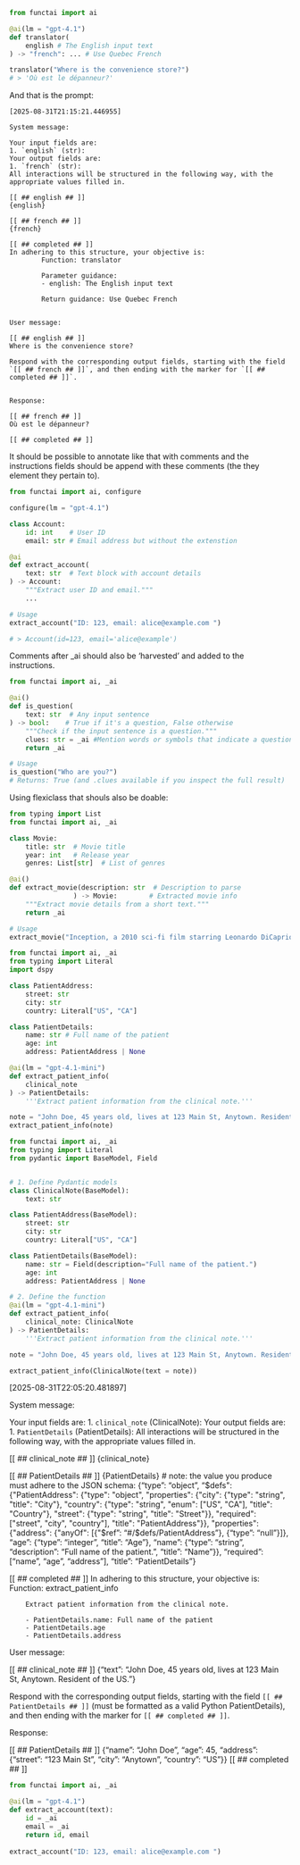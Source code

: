 
```python
from functai import ai

@ai(lm = "gpt-4.1")
def translator( 
    english # The English input text
) -> "french": ... # Use Quebec French

translator("Where is the convenience store?")
# > 'Où est le dépanneur?' 
```

And that is the prompt:

    [2025-08-31T21:15:21.446955]

    System message:

    Your input fields are:
    1. `english` (str):
    Your output fields are:
    1. `french` (str):
    All interactions will be structured in the following way, with the appropriate values filled in.

    [[ ## english ## ]]
    {english}

    [[ ## french ## ]]
    {french}

    [[ ## completed ## ]]
    In adhering to this structure, your objective is: 
            Function: translator
            
            Parameter guidance:
            - english: The English input text
            
            Return guidance: Use Quebec French


    User message:

    [[ ## english ## ]]
    Where is the convenience store?

    Respond with the corresponding output fields, starting with the field `[[ ## french ## ]]`, and then ending with the marker for `[[ ## completed ## ]]`.


    Response:

    [[ ## french ## ]]
    Où est le dépanneur?

    [[ ## completed ## ]]


It should be possible to annotate like that with comments and the instructions fields should be append with these comments (the they element they pertain to).

```python
from functai import ai, configure

configure(lm = "gpt-4.1")

class Account:
    id: int    # User ID
    email: str # Email address but without the extenstion

@ai
def extract_account(
    text: str  # Text block with account details
) -> Account:
    """Extract user ID and email."""
    ...

# Usage
extract_account("ID: 123, email: alice@example.com ")

# > Account(id=123, email='alice@example') 
```


Comments after _ai should also be 'harvested' and added to the instructions.

```python
from functai import ai, _ai

@ai()
def is_question(
    text: str  # Any input sentence
) -> bool:    # True if it's a question, False otherwise
    """Check if the input sentence is a question."""
    clues: str = _ai #Mention words or symbols that indicate a question (e.g., '?', 'who')."
    return _ai

# Usage
is_question("Who are you?")
# Returns: True (and .clues available if you inspect the full result)
```


Using flexiclass that shouls also be doable:

```python
from typing import List
from functai import ai, _ai

class Movie:
    title: str  # Movie title
    year: int   # Release year
    genres: List[str]  # List of genres

@ai()
def extract_movie(description: str  # Description to parse
                ) -> Movie:        # Extracted movie info
    """Extract movie details from a short text."""
    return _ai

# Usage
extract_movie("Inception, a 2010 sci-fi film starring Leonardo DiCaprio.")
```




```python
from functai import ai, _ai
from typing import Literal
import dspy

class PatientAddress:
    street: str
    city: str
    country: Literal["US", "CA"]

class PatientDetails:
    name: str # Full name of the patient
    age: int
    address: PatientAddress | None

@ai(lm = "gpt-4.1-mini")
def extract_patient_info(
    clinical_note
) -> PatientDetails:
    '''Extract patient information from the clinical note.'''

note = "John Doe, 45 years old, lives at 123 Main St, Anytown. Resident of the US."
extract_patient_info(note)

```



```python
from functai import ai, _ai
from typing import Literal
from pydantic import BaseModel, Field


# 1. Define Pydantic models
class ClinicalNote(BaseModel):
    text: str

class PatientAddress(BaseModel):
    street: str
    city: str
    country: Literal["US", "CA"]

class PatientDetails(BaseModel):
    name: str = Field(description="Full name of the patient.")
    age: int
    address: PatientAddress | None

# 2. Define the function
@ai(lm = "gpt-4.1-mini")
def extract_patient_info(
    clinical_note: ClinicalNote
) -> PatientDetails:
    '''Extract patient information from the clinical note.'''

note = "John Doe, 45 years old, lives at 123 Main St, Anytown. Resident of the US."

extract_patient_info(ClinicalNote(text = note))
```








[2025-08-31T22:05:20.481897]

System message:

Your input fields are:
1. `clinical_note` (ClinicalNote):
Your output fields are:
1. `PatientDetails` (PatientDetails):
All interactions will be structured in the following way, with the appropriate values filled in.

[[ ## clinical_note ## ]]
{clinical_note}

[[ ## PatientDetails ## ]]
{PatientDetails}        # note: the value you produce must adhere to the JSON schema: {"type": "object", "$defs": {"PatientAddress": {"type": "object", "properties": {"city": {"type": "string", "title": "City"}, "country": {"type": "string", "enum": ["US", "CA"], "title": "Country"}, "street": {"type": "string", "title": "Street"}}, "required": ["street", "city", "country"], "title": "PatientAddress"}}, "properties": {"address": {"anyOf": [{"$ref": "#/$defs/PatientAddress"}, {"type": "null"}]}, "age": {"type": "integer", "title": "Age"}, "name": {"type": "string", "description": "Full name of the patient.", "title": "Name"}}, "required": ["name", "age", "address"], "title": "PatientDetails"}

[[ ## completed ## ]]
In adhering to this structure, your objective is: 
        Function: extract_patient_info
        
        Extract patient information from the clinical note.
        
        - PatientDetails.name: Full name of the patient
        - PatientDetails.age
        - PatientDetails.address


User message:

[[ ## clinical_note ## ]]
{"text": "John Doe, 45 years old, lives at 123 Main St, Anytown. Resident of the US."}

Respond with the corresponding output fields, starting with the field `[[ ## PatientDetails ## ]]` (must be formatted as a valid Python PatientDetails), and then ending with the marker for `[[ ## completed ## ]]`.


Response:

[[ ## PatientDetails ## ]]
{"name": "John Doe", "age": 45, "address": {"street": "123 Main St", "city": "Anytown", "country": "US"}}
[[ ## completed ## ]]



```python
from functai import ai, _ai

@ai(lm = "gpt-4.1")
def extract_account(text):
    id = _ai
    email = _ai
    return id, email
    
extract_account("ID: 123, email: alice@example.com ")

```